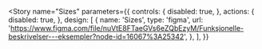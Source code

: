 
<Meta title="Designtokens/Sizes" />

<Story
  name="Sizes"
  parameters={{
    controls: {
      disabled: true,
    },
    actions: {
      disabled: true,
    },
    design: [
      {
        name: 'Sizes',
        type: 'figma',
        url: 'https://www.figma.com/file/nuVtE8FTaeGVs6eZQbEzyM/Funksjonelle-beskrivelser---eksempler?node-id=16067%3A25342',
      },
    ],
  }}
>
  <SizesTokenExamplesGenerator />
</Story>
